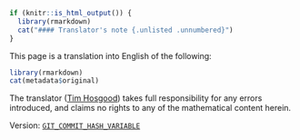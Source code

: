 :::: {.abstract data-latex=""}
```r
if (knitr::is_html_output()) {
  library(rmarkdown)
  cat("#### Translator's note {.unlisted .unnumbered}")
}
```

\noindent
This page is a translation into English of the following:

\medskip

::: {.original-citation}
```r
library(rmarkdown)
cat(metadata$original)
```
:::

\medskip

\noindent
The translator ([Tim Hosgood](https://thosgood.com)) takes full responsibility for any errors introduced, and claims no rights to any of the mathematical content herein.

\medskip
\noindent
Version: [`GIT_COMMIT_HASH_VARIABLE`](https://github.com/thosgood/translations/commit/GIT_COMMIT_HASH_VARIABLE)

\tableofcontents
::::
